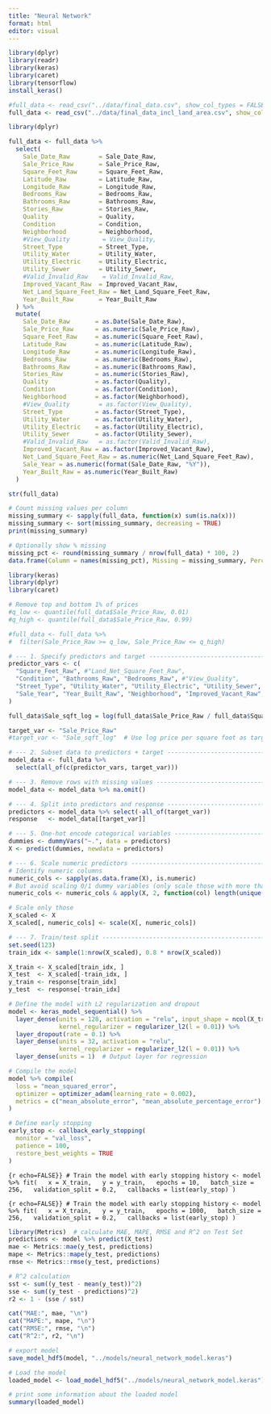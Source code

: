 ```yaml
---
title: "Neural Network"
format: html
editor: visual
---
```


```r
library(dplyr)
library(readr)
library(keras)
library(caret)
library(tensorflow)
install_keras()  
```

```r
#full_data <- read_csv("../data/final_data.csv", show_col_types = FALSE)
full_data <- read_csv("../data/final_data_incl_land_area.csv", show_col_types = FALSE)
```

```r
library(dplyr)

full_data <- full_data %>%
  select(
    Sale_Date_Raw        = Sale_Date_Raw,
    Sale_Price_Raw       = Sale_Price_Raw,
    Square_Feet_Raw      = Square_Feet_Raw,
    Latitude_Raw         = Latitude_Raw,
    Longitude_Raw        = Longitude_Raw,
    Bedrooms_Raw         = Bedrooms_Raw,
    Bathrooms_Raw        = Bathrooms_Raw,
    Stories_Raw          = Stories_Raw,
    Quality              = Quality,
    Condition            = Condition,
    Neighborhood         = Neighborhood,
    #View_Quality         = View_Quality,
    Street_Type          = Street_Type,
    Utility_Water        = Utility_Water,
    Utility_Electric     = Utility_Electric,
    Utility_Sewer        = Utility_Sewer,
    #Valid_Invalid_Raw    = Valid_Invalid_Raw,
    Improved_Vacant_Raw  = Improved_Vacant_Raw, 
    Net_Land_Square_Feet_Raw = Net_Land_Square_Feet_Raw,
    Year_Built_Raw       = Year_Built_Raw
  ) %>%
  mutate(
    Sale_Date_Raw       = as.Date(Sale_Date_Raw),
    Sale_Price_Raw      = as.numeric(Sale_Price_Raw),
    Square_Feet_Raw     = as.numeric(Square_Feet_Raw),
    Latitude_Raw        = as.numeric(Latitude_Raw),
    Longitude_Raw       = as.numeric(Longitude_Raw),
    Bedrooms_Raw        = as.numeric(Bedrooms_Raw),
    Bathrooms_Raw       = as.numeric(Bathrooms_Raw),
    Stories_Raw         = as.numeric(Stories_Raw),
    Quality             = as.factor(Quality),
    Condition           = as.factor(Condition),
    Neighborhood        = as.factor(Neighborhood),
    #View_Quality        = as.factor(View_Quality),
    Street_Type         = as.factor(Street_Type),
    Utility_Water       = as.factor(Utility_Water),
    Utility_Electric    = as.factor(Utility_Electric),
    Utility_Sewer       = as.factor(Utility_Sewer),
    #Valid_Invalid_Raw   = as.factor(Valid_Invalid_Raw),
    Improved_Vacant_Raw = as.factor(Improved_Vacant_Raw),
    Net_Land_Square_Feet_Raw = as.numeric(Net_Land_Square_Feet_Raw),
    Sale_Year = as.numeric(format(Sale_Date_Raw, "%Y")),
    Year_Built_Raw = as.numeric(Year_Built_Raw)
  )


```

```r
str(full_data)
```

```r
# Count missing values per column
missing_summary <- sapply(full_data, function(x) sum(is.na(x)))
missing_summary <- sort(missing_summary, decreasing = TRUE)
print(missing_summary)

# Optionally show % missing
missing_pct <- round(missing_summary / nrow(full_data) * 100, 2)
data.frame(Column = names(missing_pct), Missing = missing_summary, Percent = missing_pct)
```



```r
library(keras)
library(dplyr)
library(caret)

# Remove top and bottom 1% of prices
#q_low <- quantile(full_data$Sale_Price_Raw, 0.01)
#q_high <- quantile(full_data$Sale_Price_Raw, 0.99)

#full_data <- full_data %>%
#  filter(Sale_Price_Raw >= q_low, Sale_Price_Raw <= q_high)

# --- 1. Specify predictors and target ---------------------------------------
predictor_vars <- c(
  "Square_Feet_Raw", #"Land_Net_Square_Feet_Raw", 
  "Condition", "Bathrooms_Raw", "Bedrooms_Raw", #"View_Quality",
  "Street_Type", "Utility_Water", "Utility_Electric", "Utility_Sewer", 
  "Sale_Year", "Year_Built_Raw", "Neighborhood", "Improved_Vacant_Raw", "Quality", "Stories_Raw", "Net_Land_Square_Feet_Raw"
)

full_data$Sale_sqft_log = log(full_data$Sale_Price_Raw / full_data$Square_Feet_Raw)

target_var <- "Sale_Price_Raw"
#target_var <- "Sale_sqft_log"  # Use log price per square foot as target

# --- 2. Subset data to predictors + target -----------------------------------
model_data <- full_data %>%
  select(all_of(c(predictor_vars, target_var)))

# --- 3. Remove rows with missing values --------------------------------------
model_data <- model_data %>% na.omit()

# --- 4. Split into predictors and response -----------------------------------
predictors <- model_data %>% select(-all_of(target_var))
response   <- model_data[[target_var]]

# --- 5. One-hot encode categorical variables ---------------------------------
dummies <- dummyVars("~.", data = predictors)
X <- predict(dummies, newdata = predictors)

# --- 6. Scale numeric predictors ---------------------------------------------
# Identify numeric columns
numeric_cols <- sapply(as.data.frame(X), is.numeric)
# But avoid scaling 0/1 dummy variables (only scale those with more than 2 unique values)
numeric_cols <- numeric_cols & apply(X, 2, function(col) length(unique(col)) > 2)

# Scale only those
X_scaled <- X
X_scaled[, numeric_cols] <- scale(X[, numeric_cols])

# --- 7. Train/test split -----------------------------------------------------
set.seed(123)
train_idx <- sample(1:nrow(X_scaled), 0.8 * nrow(X_scaled))

X_train <- X_scaled[train_idx, ]
X_test  <- X_scaled[-train_idx, ]
y_train <- response[train_idx]
y_test  <- response[-train_idx]
```


```r
# Define the model with L2 regularization and dropout
model <- keras_model_sequential() %>%
  layer_dense(units = 128, activation = "relu", input_shape = ncol(X_train),
              kernel_regularizer = regularizer_l2(l = 0.01)) %>%
  layer_dropout(rate = 0.1) %>%
  layer_dense(units = 32, activation = "relu",
              kernel_regularizer = regularizer_l2(l = 0.01)) %>%
  layer_dense(units = 1)  # Output layer for regression

# Compile the model
model %>% compile(
  loss = "mean_squared_error",
  optimizer = optimizer_adam(learning_rate = 0.002),
  metrics = c("mean_absolute_error", "mean_absolute_percentage_error")
)

# Define early stopping
early_stop <- callback_early_stopping(
  monitor = "val_loss",
  patience = 100,
  restore_best_weights = TRUE
)
```

```{r echo=FALSE}}
# Train the model with early stopping
history <- model %>% fit(
  x = X_train,
  y = y_train,
  epochs = 10,
  batch_size = 256,
  validation_split = 0.2,
  callbacks = list(early_stop)
)
```

```{r echo=FALSE}}
# Train the model with early stopping
history <- model %>% fit(
  x = X_train,
  y = y_train,
  epochs = 1000,
  batch_size = 256,
  validation_split = 0.2,
  callbacks = list(early_stop)
)
```

```r
library(Metrics)  # calculate MAE, MAPE, RMSE and R^2 on Test Set
predictions <- model %>% predict(X_test)
mae <- Metrics::mae(y_test, predictions)
mape <- Metrics::mape(y_test, predictions)
rmse <- Metrics::rmse(y_test, predictions)

# R^2 calculation
sst <- sum((y_test - mean(y_test))^2)
sse <- sum((y_test - predictions)^2)
r2 <- 1 - (sse / sst)

cat("MAE:", mae, "\n")
cat("MAPE:", mape, "\n")
cat("RMSE:", rmse, "\n")
cat("R^2:", r2, "\n")
```

```r
# export model
save_model_hdf5(model, "../models/neural_network_model.keras")
```

```r
# Load the model
loaded_model <- load_model_hdf5("../models/neural_network_model.keras")

# print some information about the loaded model
summary(loaded_model)
```
